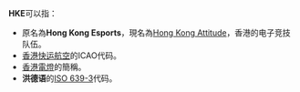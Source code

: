 '''HKE'''可以指：
*原名為'''Hong Kong Esports'''，現名為[[Hong_Kong_Attitude|Hong Kong Attitude]]，香港的电子竞技队伍。
*[[香港快运航空|香港快运航空]]的ICAO代码。
*[[香港電燈|香港電燈]]的簡稱。
*'''洪德语'''的[[ISO_639-3|ISO 639-3]]代码。
{{disambig}}
